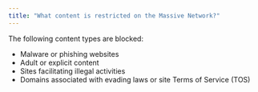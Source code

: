 ```yaml
---
title: "What content is restricted on the Massive Network?"
---
```


The following content types are blocked:

- Malware or phishing websites
- Adult or explicit content  
- Sites facilitating illegal activities
- Domains associated with evading laws or site Terms of Service (TOS)